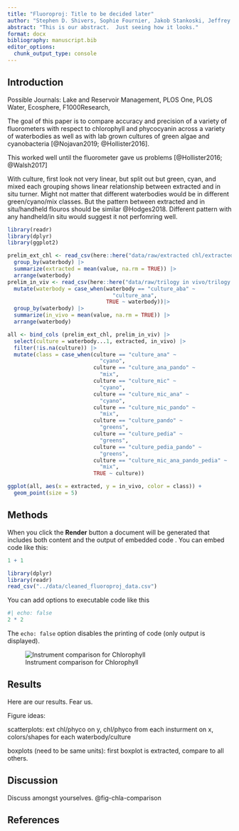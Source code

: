 ```yaml
---
title: "Fluoroproj: Title to be decided later"
author: "Stephen D. Shivers, Sophie Fournier, Jakob Stankoski, Jeffrey W. Hollister, Betty J. Kreakie"
abstract: "This is our abstract.  Just seeing how it looks."
format: docx
bibliography: manuscript.bib
editor_options: 
  chunk_output_type: console
---
```


## Introduction

Possible Journals: Lake and Reservoir Management, PLOS One, PLOS Water, Ecosphere, F1000Research,

The goal of this paper is to compare accuracy and precision of a variety of fluorometers with respect to chlorophyll and phycocyanin across a variety of waterbodies as well as with lab grown cultures of green algae and cyanobacteria [@Nojavan2019; @Hollister2016].

This worked well until the fluorometer gave us problems [@Hollister2016; @Walsh2017]

With culture, first look not very linear, but split out but green, cyan, and mixed each grouping shows linear relationship between extracted and in situ turner. Might not matter that different waterbodies would be in different green/cyano/mix classes. But the pattern between extracted and in situ/handheld flouros should be similar @Hodges2018. Different pattern with any handheld/in situ would suggest it not perfomring well.

```r
library(readr)
library(dplyr)
library(ggplot2)

prelim_ext_chl <- read_csv(here::here("data/raw/extracted chl/extracted_chl_fluororproj_prelimanary_test_2023_3_29.csv")) |>
  group_by(waterbody) |>
  summarize(extracted = mean(value, na.rm = TRUE)) |>
  arrange(waterbody)
prelim_in_viv <- read_csv(here::here("data/raw/trilogy in vivo/trilogy in vivo 2023_03_28_fresh.csv")) |>
  mutate(waterbody = case_when(waterbody == "culture_aba" ~
                                 "culture_ana",
                               TRUE ~ waterbody))|>
  group_by(waterbody) |>
  summarize(in_vivo = mean(value, na.rm = TRUE)) |>
  arrange(waterbody)

all <- bind_cols (prelim_ext_chl, prelim_in_viv) |>
  select(culture = waterbody...1, extracted, in_vivo) |>
  filter(!is.na(culture)) |>
  mutate(class = case_when(culture == "culture_ana" ~
                             "cyano",
                           culture == "culture_ana_pando" ~
                             "mix",
                           culture == "culture_mic" ~
                             "cyano",
                           culture == "culture_mic_ana" ~
                             "cyano",
                           culture == "culture_mic_pando" ~
                             "mix",
                           culture == "culture_pando" ~
                             "greens",
                           culture == "culture_pedia" ~
                             "greens",
                           culture == "culture_pedia_pando" ~
                             "greens",
                           culture == "culture_mic_ana_pando_pedia" ~
                             "mix",
                           TRUE ~ culture))

ggplot(all, aes(x = extracted, y = in_vivo, color = class)) +
  geom_point(size = 5)
```

## Methods

When you click the **Render** button a document will be generated that includes both content and the output of embedded code . You can embed code like this:

```r
1 + 1
```

```r
library(dplyr)
library(readr)
read_csv("../data/cleaned_fluoroproj_data.csv")
```

You can add options to executable code like this

```r
#| echo: false
2 * 2
```

The `echo: false` option disables the printing of code (only output is displayed).

![Instrument comparison for Chlorophyll](images/chla_instrument_compare.png){#fig-chla-comparison}

## Results

Here are our results. Fear us.

Figure ideas:

scatterplots: ext chl/phyco on y, chl/phyco from each insturment on x, colors/shapes for each waterbody/culture

boxplots (need to be same units): first boxplot is extracted, compare to all others.

## Discussion

Discuss amongst yourselves. @fig-chla-comparison

## References
